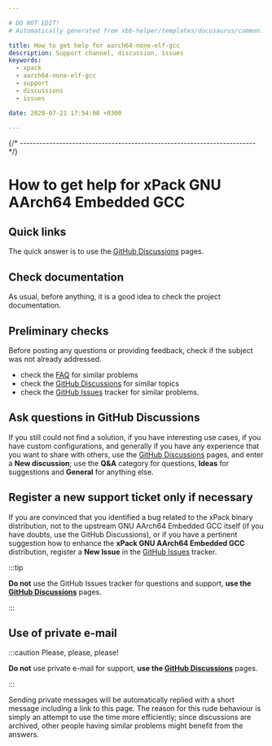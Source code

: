 ```yaml
---

# DO NOT EDIT!
# Automatically generated from xbb-helper/templates/docusaurus/common.

title: How to get help for aarch64-none-elf-gcc
description: Support channel, discussion, issues
keywords:
  - xpack
  - aarch64-none-elf-gcc
  - support
  - discussions
  - issues

date: 2020-07-21 17:54:00 +0300

---
```



{/* ------------------------------------------------------------------------ */}

# How to get help for xPack GNU AArch64 Embedded GCC

## Quick links

The quick answer is to use the
[GitHub Discussions](https://github.com/xpack-dev-tools/aarch64-none-elf-gcc-xpack/discussions/) pages.

## Check documentation

As usual, before anything, it is a good idea to check the project
documentation.

<Documentation/>

## Preliminary checks

Before posting any questions or providing feedback,
check if the subject was not already addressed.

- check the [FAQ](/docs/faq/)
for similar problems
- check the [GitHub Discussions](https://github.com/xpack-dev-tools/aarch64-none-elf-gcc-xpack/discussions/) for
similar topics
- check the
[GitHub Issues](https://github.com/xpack-dev-tools/aarch64-none-elf-gcc-xpack/issues/)
tracker for similar problems.

## Ask questions in GitHub Discussions

If you still could not find a solution, if you have interesting use
cases, if you have custom configurations, and generally if you have
any experience that you want to share with others, use the
[GitHub Discussions](https://github.com/xpack-dev-tools/aarch64-none-elf-gcc-xpack/discussions/) pages,
and enter a **New discussion**; use the **Q&A** category for questions, **Ideas** for suggestions and **General** for anything else.

## Register a new support ticket only if necessary

If you are convinced that you identified a bug related to the xPack binary
distribution, not to the upstream GNU AArch64 Embedded GCC itself
(if you have doubts, use the GitHub Discussions),
or if you have a pertinent suggestion how to enhance the **xPack GNU AArch64 Embedded GCC**
distribution, register a **New Issue** in the
[GitHub Issues](https://github.com/xpack-dev-tools/aarch64-none-elf-gcc-xpack/issues/)
tracker.

:::tip

**Do not** use the GitHub Issues tracker
for questions and support, **use the
[GitHub Discussions](https://github.com/xpack-dev-tools/aarch64-none-elf-gcc-xpack/discussions/)** pages.

:::

## Use of private e-mail

:::caution Please, please, please!

**Do not** use
private e-mail for support, **use the
[GitHub Discussions](https://github.com/xpack-dev-tools/aarch64-none-elf-gcc-xpack/discussions/)** pages.

:::

Sending private messages will be automatically replied with
a short message including a link to this page.
The reason for this rude behaviour is simply an attempt to use
the time more efficiently; since discussions are archived, other people
having similar problems might benefit from the answers.

